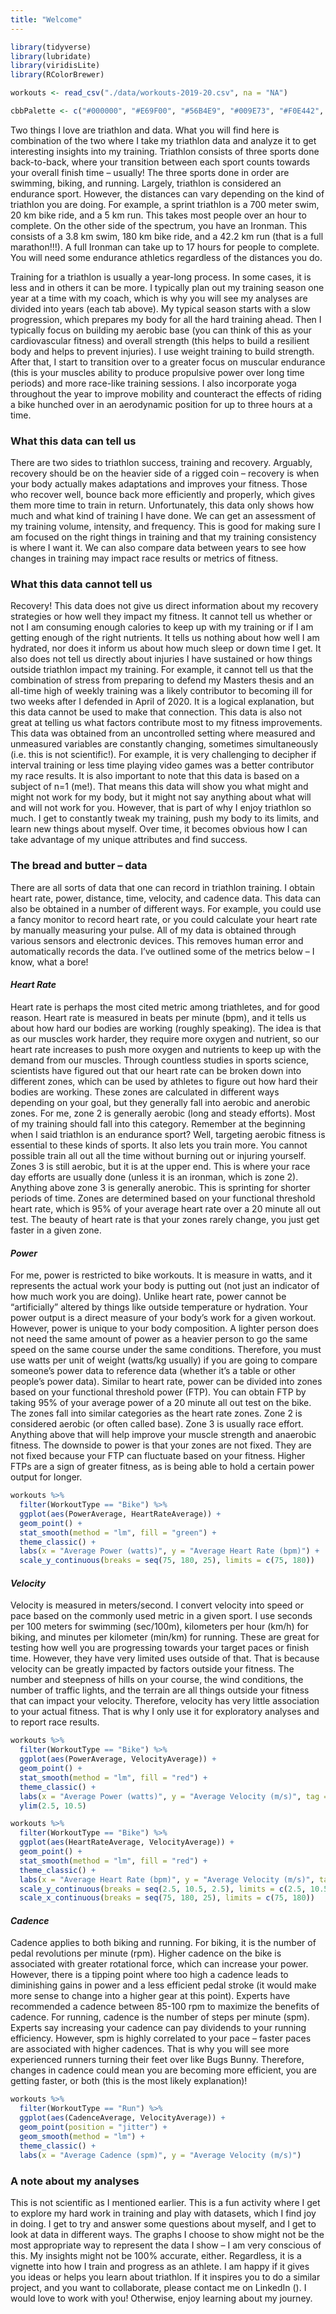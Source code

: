 ```yaml
---
title: "Welcome"
---
```

<style type="text/css">
.main-container {
  max-width: 1200px;
  margin-left: auto;
  margin-right: auto;
}
</style>
```r
library(tidyverse)
library(lubridate)
library(viridisLite)
library(RColorBrewer)

workouts <- read_csv("./data/workouts-2019-20.csv", na = "NA")

cbbPalette <- c("#000000", "#E69F00", "#56B4E9", "#009E73", "#F0E442", "#0072B2", "#D55E00", "#CC79A7")
```

Two things I love are triathlon and data. What you will find here is combination of the two where I take my triathlon data and analyze it to get interesting insights into my training. Triathlon consists of three sports done back-to-back, where your transition between each sport counts towards your overall finish time – usually! The three sports done in order are swimming, biking, and running. Largely, triathlon is considered an endurance sport. However, the distances can vary depending on the kind of triathlon you are doing. For example, a sprint triathlon is a 700 meter swim, 20 km bike ride, and a 5 km run. This takes most people over an hour to complete. On the other side of the spectrum, you have an Ironman. This consists of a 3.8 km swim, 180 km bike ride, and a 42.2 km run (that is a full marathon!!!). A full Ironman can take up to 17 hours for people to complete. You will need some endurance athletics regardless of the distances you do.  

Training for a triathlon is usually a year-long process. In some cases, it is less and in others it can be more. I typically plan out my training season one year at a time with my coach, which is why you will see my analyses are divided into years (each tab above). My typical season starts with a slow progression, which prepares my body for all the hard training ahead. Then I typically focus on building my aerobic base (you can think of this as your cardiovascular fitness) and overall strength (this helps to build a resilient body and helps to prevent injuries). I use weight training to build strength. After that, I start to transition over to a greater focus on muscular endurance (this is your muscles ability to produce propulsive power over long time periods) and more race-like training sessions. I also incorporate yoga throughout the year to improve mobility and counteract the effects of riding a bike hunched over in an aerodynamic position for up to three hours at a time.  

### What this data can tell us  
There are two sides to triathlon success, training and recovery. Arguably, recovery should be on the heavier side of a rigged coin – recovery is when your body actually makes adaptations and improves your fitness. Those who recover well, bounce back more efficiently and properly, which gives them more time to train in return. Unfortunately, this data only shows how much and what kind of training I have done. We can get an assessment of my training volume, intensity, and frequency. This is good for making sure I am focused on the right things in training and that my training consistency is where I want it. We can also compare data between years to see how changes in training may impact race results or metrics of fitness.  

### What this data cannot tell us  
Recovery! This data does not give us direct information about my recovery strategies or how well they impact my fitness. It cannot tell us whether or not I am consuming enough calories to keep up with my training or if I am getting enough of the right nutrients. It tells us nothing about how well I am hydrated, nor does it inform us about how much sleep or down time I get. It also does not tell us directly about injuries I have sustained or how things outside triathlon impact my training. For example, it cannot tell us that the combination of stress from preparing to defend my Masters thesis and an all-time high of weekly training was a likely contributor to becoming ill for two weeks after I defended in April of 2020. It is a logical explanation, but this data cannot be used to make that connection. This data is also not great at telling us what factors contribute most to my fitness improvements. This data was obtained from an uncontrolled setting where measured and unmeasured variables are constantly changing, sometimes simultaneously (i.e. this is not scientific!). For example, it is very challenging to decipher if interval training or less time playing video games was a better contributor my race results. It is also important to note that this data is based on a subject of n=1 (me!). That means this data will show you what might and might not work for my body, but it might not say anything about what will and will not work for you. However, that is part of why I enjoy triathlon so much. I get to constantly tweak my training, push my body to its limits, and learn new things about myself. Over time, it becomes obvious how I can take advantage of my unique attributes and find success.  

### The bread and butter – data  
There are all sorts of data that one can record in triathlon training. I obtain heart rate, power, distance, time, velocity, and cadence data. This data can also be obtained in a number of different ways. For example, you could use a fancy monitor to record heart rate, or you could calculate your heart rate by manually measuring your pulse. All of my data is obtained through various sensors and electronic devices. This removes human error and automatically records the data. I’ve outlined some of the metrics below – I know, what a bore!  

#### *Heart Rate*  
Heart rate is perhaps the most cited metric among triathletes, and for good reason. Heart rate is measured in beats per minute (bpm), and it tells us about how hard our bodies are working (roughly speaking). The idea is that as our muscles work harder, they require more oxygen and nutrient, so our heart rate increases to push more oxygen and nutrients to keep up with the demand from our muscles. Through countless studies in sports science, scientists have figured out that our heart rate can be broken down into different zones, which can be used by athletes to figure out how hard their bodies are working. These zones are calculated in different ways depending on your goal, but they generally fall into aerobic and anerobic zones. For me, zone 2 is generally aerobic (long and steady efforts). Most of my training should fall into this category. Remember at the beginning when I said triathlon is an endurance sport? Well, targeting aerobic fitness is essential to these kinds of sports. It also lets you train more. You cannot possible train all out all the time without burning out or injuring yourself. Zones 3 is still aerobic, but it is at the upper end. This is where your race day efforts are usually done (unless it is an ironman, which is zone 2).  Anything above zone 3 is generally anerobic. This is sprinting for shorter periods of time. Zones are determined based on your functional threshold heart rate, which is 95% of your average heart rate over a 20 minute all out test. The beauty of heart rate is that your zones rarely change, you just get faster in a given zone.  

#### *Power*  
For me, power is restricted to bike workouts. It is measure in watts, and it represents the actual work your body is putting out (not just an indicator of how much work you are doing). Unlike heart rate, power cannot be “artificially” altered by things like outside temperature or hydration. Your power output is a direct measure of your body’s work for a given workout. However, power is unique to your body composition. A lighter person does not need the same amount of power as a heavier person to go the same speed on the same course under the same conditions. Therefore, you must use watts per unit of weight (watts/kg usually) if you are going to compare someone’s power data to reference data (whether it’s a table or other people’s power data). Similar to heart rate, power can be divided into zones based on your functional threshold power (FTP). You can obtain FTP by taking 95% of your average power of a 20 minute all out test on the bike. The zones fall into similar categories as the heart rate zones. Zone 2 is considered aerobic (or often called base). Zone 3 is usually race effort. Anything above that will help improve your muscle strength and anaerobic fitness. The downside to power is that your zones are not fixed. They are not fixed because your FTP can fluctuate based on your fitness. Higher FTPs are a sign of greater fitness, as is being able to hold a certain power output for longer.  
```r
workouts %>%
  filter(WorkoutType == "Bike") %>%
  ggplot(aes(PowerAverage, HeartRateAverage)) +
  geom_point() +
  stat_smooth(method = "lm", fill = "green") +
  theme_classic() +
  labs(x = "Average Power (watts)", y = "Average Heart Rate (bpm)") +
  scale_y_continuous(breaks = seq(75, 180, 25), limits = c(75, 180))
```


#### *Velocity*  
Velocity is measured in meters/second. I convert velocity into speed or pace based on the commonly used metric in a given sport. I use seconds per 100 meters for swimming (sec/100m), kilometers per hour (km/h) for biking, and minutes per kilometer (min/km) for running. These are great for testing how well you are progressing towards your target paces or finish time. However, they have very limited uses outside of that. That is because velocity can be greatly impacted by factors outside your fitness. The number and steepness of hills on your course, the wind conditions, the number of traffic lights, and the terrain are all things outside your fitness that can impact your velocity. Therefore, velocity has very little association to your actual fitness. That is why I only use it for exploratory analyses and to report race results.  
```r
workouts %>%
  filter(WorkoutType == "Bike") %>%
  ggplot(aes(PowerAverage, VelocityAverage)) +
  geom_point() +
  stat_smooth(method = "lm", fill = "red") +
  theme_classic() +
  labs(x = "Average Power (watts)", y = "Average Velocity (m/s)", tag = "A") +
  ylim(2.5, 10.5)

workouts %>%
  filter(WorkoutType == "Bike") %>%
  ggplot(aes(HeartRateAverage, VelocityAverage)) +
  geom_point() +
  stat_smooth(method = "lm", fill = "red") +
  theme_classic() +
  labs(x = "Average Heart Rate (bpm)", y = "Average Velocity (m/s)", tag = "B") +
  scale_y_continuous(breaks = seq(2.5, 10.5, 2.5), limits = c(2.5, 10.5)) +
  scale_x_continuous(breaks = seq(75, 180, 25), limits = c(75, 180))

```

#### *Cadence*  
Cadence applies to both biking and running. For biking, it is the number of pedal revolutions per minute (rpm). Higher cadence on the bike is associated with greater rotational force, which can increase your power. However, there is a tipping point where too high a cadence leads to diminishing gains in power and a less efficient pedal stroke (it would make more sense to change into a higher gear at this point). Experts have recommended a cadence between 85-100 rpm to maximize the benefits of cadence. For running, cadence is the number of steps per minute (spm). Experts say increasing your cadence can pay dividends to your running efficiency. However, spm is highly correlated to your pace – faster paces are associated with higher cadences. That is why you will see more experienced runners turning their feet over like Bugs Bunny. Therefore, changes in cadence could mean you are becoming more efficient, you are getting faster, or both (this is the most likely explanation)!  
```r
workouts %>%
  filter(WorkoutType == "Run") %>%
  ggplot(aes(CadenceAverage, VelocityAverage)) +
  geom_point(position = "jitter") +
  geom_smooth(method = "lm") +
  theme_classic() +
  labs(x = "Average Cadence (spm)", y = "Average Velocity (m/s)")

```


### A note about my analyses  
This is not scientific as I mentioned earlier. This is a fun activity where I get to explore my hard work in training and play with datasets, which I find joy in doing. I get to try and answer some questions about myself, and I get to look at data in different ways. The graphs I choose to show might not be the most appropriate way to represent the data I show – I am very conscious of this. My insights might not be 100% accurate, either. Regardless, it is a vignette into how I train and progress as an athlete. I am happy if it gives you ideas or helps you learn about triathlon. If it inspires you to do a similar project, and you want to collaborate, please contact me on LinkedIn (). I would love to work with you! Otherwise, enjoy learning about my journey.  
